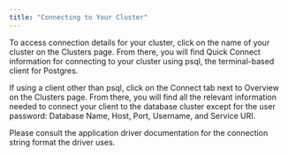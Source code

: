 ```yaml
---
title: "Connecting to Your Cluster"
---
```


To access connection details for your cluster, click on the name of your cluster on the Clusters page. From there, you will find Quick Connect information for connecting to your cluster using psql, the terminal-based client for Postgres. 

If using a client other than psql, click on the Connect tab next to Overview on the Clusters page. From there, you will find all the relevant information needed to 
connect your client to the database cluster except for the user password: Database Name, Host, Port, Username, and Service URI. 

Please consult the application driver documentation for the connection string format the driver uses.  
